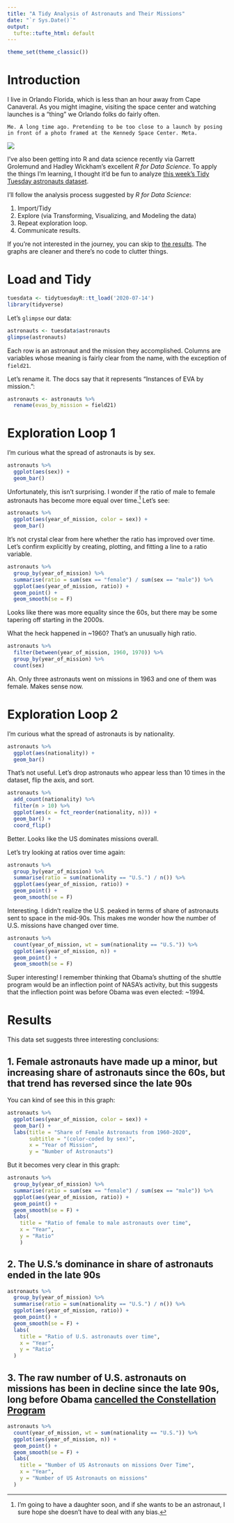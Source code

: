```yaml
---
title: "A Tidy Analysis of Astronauts and Their Missions"
date: "`r Sys.Date()`"
output:
  tufte::tufte_html: default
---
```


```r
theme_set(theme_classic())
```


# Introduction

I live in Orlando Florida, which is less than an hour away from Cape Canaveral. As you might imagine, visiting the space center and watching launches is a "thing" we Orlando folks do fairly often.

```marginfigure
Me. A long time ago. Pretending to be too close to a launch by posing in front of a photo framed at the Kennedy Space Center. Meta.
```

![](./me-at-kennedy.png)

I've also been getting into R and data science recently via Garrett Grolemund and Hadley Wickham's excellent _R for Data Science_. To apply the things I'm learning, I thought it'd be fun to analyze [this week's Tidy Tuesday astronauts dataset](https://github.com/rfordatascience/tidytuesday/blob/master/data/2020/2020-07-14/readme.md). 

I'll follow the analysis process suggested by _R for Data Science_:

1. Import/Tidy
1. Explore (via Transforming, Visualizing, and Modeling the data)
1. Repeat exploration loop.
1. Communicate results.

If you're not interested in the journey, you can skip to [the results](#results). The graphs are cleaner and there's no code to clutter things.

# Load and Tidy

```r
tuesdata <- tidytuesdayR::tt_load('2020-07-14')
library(tidyverse)
```
Let's `glimpse` our data:

```r
astronauts <- tuesdata$astronauts 
glimpse(astronauts)
```

Each row is an astronaut and the mission they accomplished. Columns are variables whose meaning is fairly clear from the name, with the exception of `field21`. 

Let's rename it. The docs say that it represents "Instances of EVA by mission.":

```r
astronauts <- astronauts %>% 
  rename(evas_by_mission = field21)
```


# Exploration Loop 1

I'm curious what the spread of astronauts is by sex.

```r
astronauts %>% 
  ggplot(aes(sex)) +
  geom_bar()
```

Unfortunately, this isn't surprising. I wonder if the ratio of male to female astronauts has become more equal over time.[^1] Let's see:

[^1]: I'm going to have a daughter soon, and if she wants to be an astronaut, I sure hope she doesn't have to deal with any bias.

```r
astronauts %>%
  ggplot(aes(year_of_mission, color = sex)) +
  geom_bar()
```

It's not crystal clear from here whether the ratio has improved over time. Let's confirm explicitly by creating, plotting, and fitting a line to a ratio variable.

```r
astronauts %>%
  group_by(year_of_mission) %>% 
  summarise(ratio = sum(sex == "female") / sum(sex == "male")) %>% 
  ggplot(aes(year_of_mission, ratio)) +
  geom_point() + 
  geom_smooth(se = F)
```
Looks like there was more equality since the 60s, but there may be some tapering off starting in the 2000s. 

What the heck happened in ~1960? That's an unusually high ratio.  

```r
astronauts %>% 
  filter(between(year_of_mission, 1960, 1970)) %>% 
  group_by(year_of_mission) %>% 
  count(sex)
```

Ah. Only three astronauts went on missions in 1963 and one of them was female. Makes sense now.

# Exploration Loop 2

I'm curious what the spread of astronauts is by nationality.

```r
astronauts %>% 
  ggplot(aes(nationality)) +
  geom_bar()
```

That's not useful. Let's drop astronauts who appear less than 10 times in the dataset, flip the axis, and sort.

```r
astronauts %>% 
  add_count(nationality) %>% 
  filter(n > 10) %>% 
  ggplot(aes(x = fct_reorder(nationality, n))) +
  geom_bar() +
  coord_flip()
```

Better. Looks like the US dominates missions overall. 

Let's try looking at ratios over time again:

```r
astronauts %>%
  group_by(year_of_mission) %>% 
  summarise(ratio = sum(nationality == "U.S.") / n()) %>% 
  ggplot(aes(year_of_mission, ratio)) +
  geom_point() + 
  geom_smooth(se = F)
```

Interesting. I didn't realize the U.S. peaked in terms of share of astronauts sent to space in the mid-90s. This makes me wonder how the number of U.S. missions have changed over time.

```r
astronauts %>% 
  count(year_of_mission, wt = sum(nationality == "U.S.")) %>% 
  ggplot(aes(year_of_mission, n)) +
  geom_point() + 
  geom_smooth(se = F)
```
Super interesting! I remember thinking that Obama's shutting of the shuttle program would be an inflection point of NASA's activity, but this suggests that the inflection point was before Obama was even elected: ~1994.

# Results

This data set suggests three interesting conclusions:

## 1. Female astronauts have made up a minor, but increasing share of astronauts since the 60s, but that trend has reversed since the late 90s

You can kind of see this in this graph:

```r
astronauts %>%
  ggplot(aes(year_of_mission, color = sex)) +
  geom_bar() +
  labs(title = "Share of Female Astronauts from 1960-2020",
       subtitle = "(color-coded by sex)",
       x = "Year of Mission",
       y = "Number of Astronauts")
```

But it becomes very clear in this graph:

```r
astronauts %>%
  group_by(year_of_mission) %>% 
  summarise(ratio = sum(sex == "female") / sum(sex == "male")) %>% 
  ggplot(aes(year_of_mission, ratio)) +
  geom_point() + 
  geom_smooth(se = F) +
  labs(
    title = "Ratio of female to male astronauts over time",
    x = "Year",
    y = "Ratio"
    )
```

## 2. The U.S.'s dominance in share of astronauts ended in the late 90s

```r
astronauts %>%
  group_by(year_of_mission) %>% 
  summarise(ratio = sum(nationality == "U.S.") / n()) %>% 
  ggplot(aes(year_of_mission, ratio)) +
  geom_point() + 
  geom_smooth(se = F) +
  labs(
    title = "Ratio of U.S. astronauts over time",
    x = "Year",
    y = "Ratio"
  )
```

## 3. The raw number of U.S. astronauts on missions has been in decline since the late 90s, long before Obama [cancelled the Constellation Program](https://en.wikipedia.org/wiki/Constellation_program)

```r
astronauts %>% 
  count(year_of_mission, wt = sum(nationality == "U.S.")) %>% 
  ggplot(aes(year_of_mission, n)) +
  geom_point() + 
  geom_smooth(se = F) +
  labs(
    title = "Number of US Astronauts on missions Over Time",
    x = "Year",
    y = "Number of US Astronauts on missions"
  )
```
